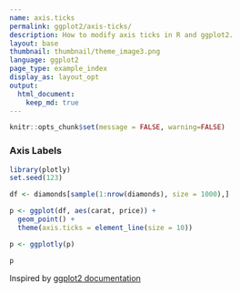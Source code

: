 ```yaml
---
name: axis.ticks
permalink: ggplot2/axis-ticks/
description: How to modify axis ticks in R and ggplot2.
layout: base
thumbnail: thumbnail/theme_image3.png
language: ggplot2
page_type: example_index
display_as: layout_opt
output:
  html_document:
    keep_md: true
---
```


```r
knitr::opts_chunk$set(message = FALSE, warning=FALSE)
```
### Axis Labels

```r
library(plotly)
set.seed(123)

df <- diamonds[sample(1:nrow(diamonds), size = 1000),]

p <- ggplot(df, aes(carat, price)) + 
  geom_point() + 
  theme(axis.ticks = element_line(size = 10))

p <- ggplotly(p)

p
```
Inspired by <a href="http://docs.ggplot2.org/current/">ggplot2 documentation</a>
